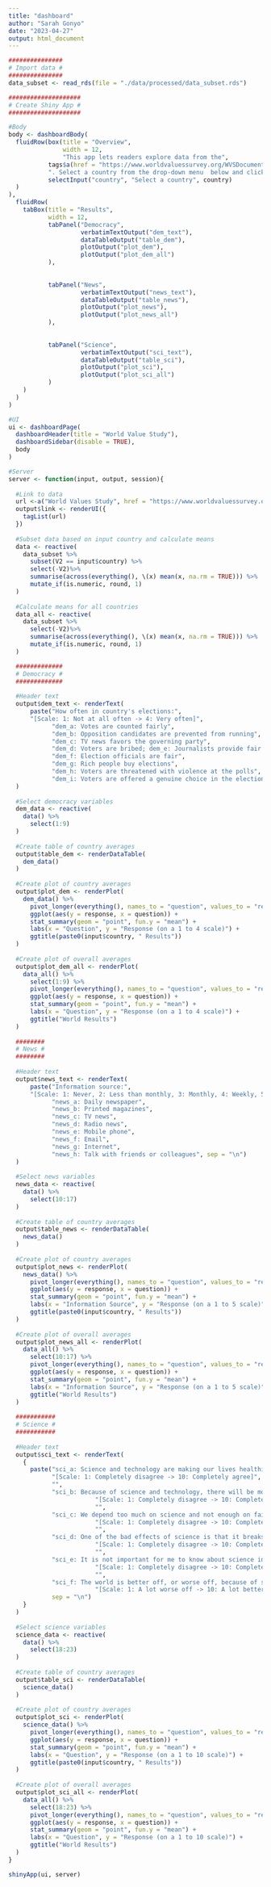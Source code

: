 ---
title: "dashboard"
author: "Sarah Gonyo"
date: "2023-04-27"
output: html_document
---

```{r}
###############
# Import data #
###############
data_subset <- read_rds(file = "./data/processed/data_subset.rds")

####################
# Create Shiny App #
####################

#Body
body <- dashboardBody(
  fluidRow(box(title = "Overview",
               width = 12,
               "This app lets readers explore data from the",
           tags$a(href = "https://www.worldvaluessurvey.org/WVSDocumentationWV6.jsp", "World Value Study (WVS)"),
           ". Select a country from the drop-down menu  below and click between the tabs to explore the attitudes related to democracy, news consumption, and attitudes related to science. The averages for the selected country are provided in a table and a graph, and the averages for the entire WVS sample are provided in a graph, as well.",
           selectInput("country", "Select a country", country)
  )
),
  fluidRow(
    tabBox(title = "Results",
           width = 12,
           tabPanel("Democracy", 
                    verbatimTextOutput("dem_text"),
                    dataTableOutput("table_dem"),
                    plotOutput("plot_dem"),
                    plotOutput("plot_dem_all")
           ),
           
           
           tabPanel("News", 
                    verbatimTextOutput("news_text"),
                    dataTableOutput("table_news"),
                    plotOutput("plot_news"),
                    plotOutput("plot_news_all")
           ),
           
           
           tabPanel("Science", 
                    verbatimTextOutput("sci_text"),
                    dataTableOutput("table_sci"),
                    plotOutput("plot_sci"),
                    plotOutput("plot_sci_all")
           )
    )
  )
)

#UI
ui <- dashboardPage(
  dashboardHeader(title = "World Value Study"),
  dashboardSidebar(disable = TRUE),
  body
)

#Server
server <- function(input, output, session){
  
  #Link to data
  url <-a("World Values Study", href = "https://www.worldvaluessurvey.org/WVSDocumentationWV6.jsp")
  output$link <- renderUI({
    tagList(url)
  })
  
  #Subset data based on input country and calculate means
  data <- reactive(
    data_subset %>%
      subset(V2 == input$country) %>%
      select(-V2)%>%
      summarise(across(everything(), \(x) mean(x, na.rm = TRUE))) %>%
      mutate_if(is.numeric, round, 1)
  )
  
  #Calculate means for all countries
  data_all <- reactive(
    data_subset %>%
      select(-V2)%>%
      summarise(across(everything(), \(x) mean(x, na.rm = TRUE))) %>%
      mutate_if(is.numeric, round, 1)
  )

  #############
  # Democracy #
  #############
  
  #Header text
  output$dem_text <- renderText(
      paste("How often in country's elections:",
      "[Scale: 1: Not at all often -> 4: Very often]",
            "dem_a: Votes are counted fairly", 
            "dem_b: Opposition candidates are prevented from running",
            "dem_c: TV news favors the governing party",
            "dem_d: Voters are bribed; dem_e: Journalists provide fair coverage of elections",
            "dem_f: Election officials are fair",
            "dem_g: Rich people buy elections",
            "dem_h: Voters are threatened with violence at the polls",
            "dem_i: Voters are offered a genuine choice in the elections", sep = "\n")
  )
  
  #Select democracy variables
  dem_data <- reactive(
    data() %>%
      select(1:9)
  )
  
  #Create table of country averages
  output$table_dem <- renderDataTable(
    dem_data()
  )
  
  #Create plot of country averages
  output$plot_dem <- renderPlot(
    dem_data() %>%
      pivot_longer(everything(), names_to = "question", values_to = "response") %>%
      ggplot(aes(y = response, x = question)) +
      stat_summary(geom = "point", fun.y = "mean") + 
      labs(x = "Question", y = "Response (on a 1 to 4 scale)") + 
      ggtitle(paste0(input$country, " Results")) 
  )
  
  #Create plot of overall averages
  output$plot_dem_all <- renderPlot(
    data_all() %>%
      select(1:9) %>%
      pivot_longer(everything(), names_to = "question", values_to = "response") %>%
      ggplot(aes(y = response, x = question)) +
      stat_summary(geom = "point", fun.y = "mean") + 
      labs(x = "Question", y = "Response (on a 1 to 4 scale)") + 
      ggtitle("World Results")
  )
  
  ########
  # News #
  ########
  
  #Header text
  output$news_text <- renderText(
      paste("Information source:",
      "[Scale: 1: Never, 2: Less than monthly, 3: Monthly, 4: Weekly, 5: Daily]",
            "news_a: Daily newspaper", 
            "news_b: Printed magazines",
            "news_c: TV news",
            "news_d: Radio news",
            "news_e: Mobile phone",
            "news_f: Email",
            "news_g: Internet",
            "news_h: Talk with friends or colleagues", sep = "\n")
  )
  
  #Select news variables
  news_data <- reactive(
    data() %>%
      select(10:17)
  )
  
  #Create table of country averages
  output$table_news <- renderDataTable(
    news_data()
  )
  
  #Create plot of country averages
  output$plot_news <- renderPlot(
    news_data() %>%
      pivot_longer(everything(), names_to = "question", values_to = "response") %>%
      ggplot(aes(y = response, x = question)) +
      stat_summary(geom = "point", fun.y = "mean") + 
      labs(x = "Information Source", y = "Response (on a 1 to 5 scale)") + 
      ggtitle(paste0(input$country, " Results")) 
  )
  
  #Create plot of overall averages
  output$plot_news_all <- renderPlot(
    data_all() %>%
      select(10:17) %>%
      pivot_longer(everything(), names_to = "question", values_to = "response") %>%
      ggplot(aes(y = response, x = question)) +
      stat_summary(geom = "point", fun.y = "mean") + 
      labs(x = "Information Source", y = "Response (on a 1 to 5 scale)") + 
      ggtitle("World Results")
  )
  
  ###########
  # Science #
  ###########
  
  #Header text
  output$sci_text <- renderText(
    {
      paste("sci_a: Science and technology are making our lives healthier, easier, and more comfortable",
            "[Scale: 1: Completely disagree -> 10: Completely agree]",
            "",
            "sci_b: Because of science and technology, there will be more opportunities for the next generation",
                        "[Scale: 1: Completely disagree -> 10: Completely agree]",
                        "",
            "sci_c: We depend too much on science and not enough on faith",
                        "[Scale: 1: Completely disagree -> 10: Completely agree]",
                        "",
            "sci_d: One of the bad effects of science is that it breaks down people’s ideas of right and wrong",
                        "[Scale: 1: Completely disagree -> 10: Completely agree]",
                        "",
            "sci_e: It is not important for me to know about science in my daily life",
                        "[Scale: 1: Completely disagree -> 10: Completely agree]",
                        "",
            "sci_f: The world is better off, or worse off, because of science and technology",
                        "[Scale: 1: A lot worse off -> 10: A lot better off]",
            sep = "\n")
    }
  )
  
  #Select science variables
  science_data <- reactive(
    data() %>%
      select(18:23)
  )
  
  #Create table of country averages
  output$table_sci <- renderDataTable(
    science_data() 
  )
  
  #Create plot of country averages
  output$plot_sci <- renderPlot(
    science_data() %>%
      pivot_longer(everything(), names_to = "question", values_to = "response") %>%
      ggplot(aes(y = response, x = question)) +
      stat_summary(geom = "point", fun.y = "mean") + 
      labs(x = "Question", y = "Response (on a 1 to 10 scale)") + 
      ggtitle(paste0(input$country, " Results")) 
  )
  
  #Create plot of overall averages
  output$plot_sci_all <- renderPlot(
    data_all() %>%
      select(18:23) %>%
      pivot_longer(everything(), names_to = "question", values_to = "response") %>%
      ggplot(aes(y = response, x = question)) +
      stat_summary(geom = "point", fun.y = "mean") + 
      labs(x = "Question", y = "Response (on a 1 to 10 scale)") + 
      ggtitle("World Results") 
  )
}

shinyApp(ui, server)

```
